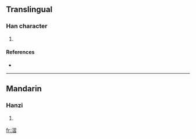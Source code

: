 ==Translingual==

===Han character===
{{Han char|rn=85|rad=水|as=11|sn=14|four=|canj=水尸一日 (ESMA)}}

# {{defn|Han|sort=水11}}

====References====
* {{Han ref|kx=0646.100|dkj=18146|dj=1055.090|hdz=31733.060|uh=6F1D|ud=28445}}

----

==Mandarin==

===Hanzi===
{{cmn-hanzi|pin=[[xí]] ([[xi2]])|wg=hsi<sup>2</sup>}}

# {{defn|Mandarin|sort=水11}}

[[fr:漝]]
